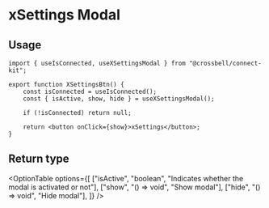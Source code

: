 
# xSettings Modal

<div className="my-8">
	<XSettingsModal />
</div>

## Usage

```tsx copy
import { useIsConnected, useXSettingsModal } from "@crossbell/connect-kit";

export function XSettingsBtn() {
	const isConnected = useIsConnected();
	const { isActive, show, hide } = useXSettingsModal();

	if (!isConnected) return null;

	return <button onClick={show}>xSettings</button>;
}
```

## Return type

<OptionTable
	options={[
		["isActive", "boolean", "Indicates whether the modal is activated or not"],
		["show", "() => void", "Show modal"],
		["hide", "() => void", "Hide modal"],
	]}
/>
